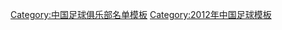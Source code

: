 {{Football squad with groups
|name=2012年中甲分类名单骏豪
|bgcolor=#F1EF00
|bordercolor=#000000
|textcolor=#000000
|title=[[福建骏豪足球俱乐部|<span style="color:#000000">福建骏豪</span>]] — [[2012年中国足球甲级联赛|<span style="color:#000000">2012年</span>]][[中国足球甲级联赛|<span style="color:#000000">中甲联赛季军</span>]]
|group1=全年参赛球员
|list1=<div>
{{Football squad2 player|no=1|name=[[赵洋 (1985年)|赵洋]]}}
{{Football squad2 player|no=2|name=[[吕宏琛]]}}
{{Football squad2 player|no=3|name=[[刘君鹏]]}}
{{Football squad2 player|no=4|name=[[李超 (足球运动员)|李超]]}}
{{Football squad2 player|no=5|name={{flagicon|Montenegro}} [[福拉多·耶克尼奇|耶克尼奇]]}}
{{Football squad2 player|no=6|name={{flagicon|KOR}}[[朴庭秀]]}}
{{Football squad2 player|no=7|name=[[于靓]]}}
{{Football squad2 player|no=8|name=[[张松 (足球运动员)|张松]]}}
{{Football squad2 player|no=9|name={{flagicon|Costa Rica}} [[金尼·伍德利|金尼]]}}
{{Football squad2 player|no=10|name=[[韩燕鸣]]}}
{{Football squad2 player|no=11|name=[[黄世博]]}}
{{Football squad2 player|no=12|name=[[王国明 (足球运动员)|王国明]]}}
{{Football squad2 player|no=13|name=[[冯绍顺]]}}
{{Football squad2 player|no=14|name=[[邱实]]}}
{{Football squad2 player|no=15|name=[[郑强 (足球运动员)|郑强]]}}
{{Football squad2 player|no=16|name=[[于祥]]}}
{{Football squad2 player|no=17|name=[[姜林 (1991年)|姜林]]}}
{{Football squad2 player|no=18|name=[[田日亮 (1991年)|田日亮]]}}
{{Football squad2 player|no=19|name=[[孙萧霖]]}}
{{Football squad2 player|no=20|name=[[杨福生]]}}
{{Football squad2 player|no=21|name=[[王昀哲]]}}
{{Football squad2 player|no=22|name=[[孙世林 (足球运动员)|孙世林]]}}
{{Football squad2 player|no=23|name=[[胡伟 (足球运动员)|胡伟]]}}
{{Football squad2 player|no=24|name=[[尹小龙]]}}
{{Football squad2 player|no=25|name={{flagicon|NED}} [[西尔万诺·肯维鲁斯|斯巴鲁]]}}
{{Football squad2 player|no=26|name=[[杨德亮 (1991年)|杨德亮]]}}
{{Football squad2 player|no=27|name=[[许哲铭]]}}
{{Football squad2 player|no=28|name=[[程谋义]]}}
{{Football squad2 player|no=29|name=[[吴超 (1987年)|吴超]]}}
</div>
|group2=夏季转入球员
|list2=<div>
</div>
|group3=夏季转出球员
|list3=<div>
</div>
|group4=主教练
|list4=[[徐晖 (足球运动员)|徐晖]]
}}
<noinclude>
{{DEFAULTSORT:FuJian JunHao F.C. Squad 2012}}
[[Category:中国足球俱乐部名单模板]]
[[Category:2012年中国足球模板]]
</noinclude>